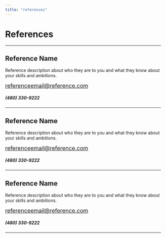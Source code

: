 ```yaml
---
title: "references"
---
```


# References

<hr/>

## Reference Name

Reference description about who they are to you and what they know about your skills and ambitions.

<a style="font-size:18px;" href="mailto:referenceemail@reference.com">referenceemail@reference.com</a>

##### (480) 330-9222

<hr/>

## Reference Name

Reference description about who they are to you and what they know about your skills and ambitions.

<a style="font-size:18px;" href="mailto:referenceemail@reference.com">referenceemail@reference.com</a>

##### (480) 330-9222

<hr/>

## Reference Name

Reference description about who they are to you and what they know about your skills and ambitions.

<a style="font-size:18px;" href="mailto:referenceemail@reference.com">referenceemail@reference.com</a>

##### (480) 330-9222

<hr/>


